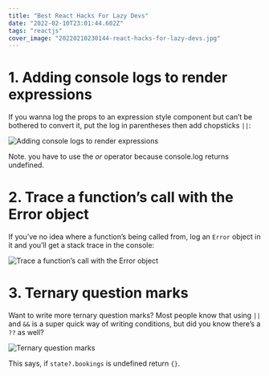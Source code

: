 ```yaml
---
title: "Best React Hacks For Lazy Devs"
date: "2022-02-10T23:01:44.602Z"
tags: "reactjs"
cover_image: "20220210230144-react-hacks-for-lazy-devs.jpg"
---
```


# 1. Adding console logs to render expressions

If you wanna log the props to an expression style component but can’t be bothered to convert it, put the log in parentheses then add chopsticks `||`:

<img
  src="/images/20220210230144-1.png"
  alt="Adding console logs to render expressions"
/>

Note. you have to use the _or_ operator because console.log returns undefined.

# 2. Trace a function’s call with the Error object

If you’ve no idea where a function’s being called from, log an `Error` object in it and you’ll get a stack trace in the console:

<img
  src="/images/20220210230144-2.png"
  alt="Trace a function’s call with the Error object"
/>

# 3. Ternary question marks

Want to write more ternary question marks? Most people know that using `||` and `&&` is a super quick way of writing conditions, but did you know there’s a `??` as well?

<img src="/images/20220210230144-3.png" alt="Ternary question marks" />

This says, if `state?.bookings` is undefined return `{}`.

